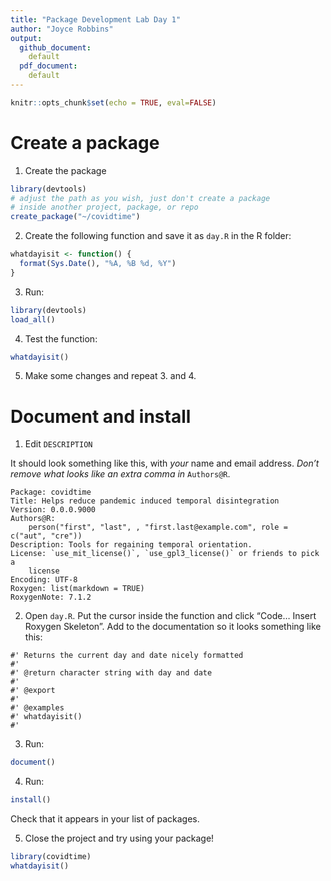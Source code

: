 ```yaml
---
title: "Package Development Lab Day 1"
author: "Joyce Robbins"
output:
  github_document:
    default
  pdf_document:
    default
---
```


```r
knitr::opts_chunk$set(echo = TRUE, eval=FALSE)
```

# Create a package

1. Create the package

```r
library(devtools)
# adjust the path as you wish, just don't create a package
# inside another project, package, or repo
create_package("~/covidtime")  
```


2. Create the following function and save it as `day.R` in the R folder:

```r
whatdayisit <- function() {
  format(Sys.Date(), "%A, %B %d, %Y")
}
```

3. Run:

```r
library(devtools)
load_all()
```

4. Test the function:

```r
whatdayisit()
```

5. Make some changes and repeat 3. and 4.


# Document and install

1. Edit `DESCRIPTION`

It should look something like this, with *your* name and email address. *Don't remove what looks like an extra comma in* `Authors@R`.

```
Package: covidtime
Title: Helps reduce pandemic induced temporal disintegration
Version: 0.0.0.9000
Authors@R: 
    person("first", "last", , "first.last@example.com", role = c("aut", "cre"))
Description: Tools for regaining temporal orientation.
License: `use_mit_license()`, `use_gpl3_license()` or friends to pick a
    license
Encoding: UTF-8
Roxygen: list(markdown = TRUE)
RoxygenNote: 7.1.2
```

2. Open `day.R`. Put the cursor inside the function and click "Code... Insert Roxygen Skeleton". Add to the documentation so it looks something like this:

```
#' Returns the current day and date nicely formatted
#'
#' @return character string with day and date
#' 
#' @export
#'
#' @examples
#' whatdayisit()
#' 
```

3. Run:

```r
document()
```

4. Run:

```r
install()
```

Check that it appears in your list of packages. 

5. Close the project and try using your package!

```r
library(covidtime)
whatdayisit()
```

